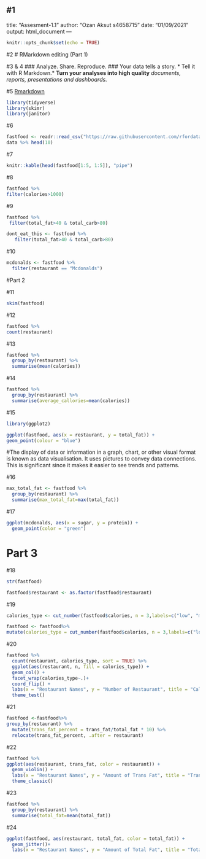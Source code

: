 
#1
---
title: "Assesment-1.1"
author: "Ozan Aksut s4658715"
date: "01/09/2021"
output: html_document
---

```r
knitr::opts_chunk$set(echo = TRUE)
```

#2
# RMarkdown editing (Part 1)

#3 & 4
### Analyze. Share. Reproduce.
### Your data tells a story. 
* Tell it with R Markdown.* 
**Turn your analyses into high quality** *documents, reports, presentations and dashboards.*


#5
[Rmarkdown](https://rmarkdown.rstudio.com/lesson-8.html)

```r
library(tidyverse)
library(skimr)
library(janitor)
```

#6
```r
fastfood <- readr::read_csv("https://raw.githubusercontent.com/rfordatascience/tidytuesday/master/data/2018/2018-09-04/fastfood_calories.csv")
data %>% head(10)

```

#7
```r
knitr::kable(head(fastfood[1:5, 1:5]), "pipe")
```

#8
```r
fastfood %>%
filter(calories>1000)

```

#9
```r
fastfood %>%
 filter(total_fat>40 & total_carb>80)
```

```r
dont_eat_this <- fastfood %>%
   filter(total_fat>40 & total_carb>80)
```

#10
```r
mcdonalds <- fastfood %>% 
  filter(restaurant == "Mcdonalds")
```



#Part 2

#11
```r
skim(fastfood)
```

#12
```r
fastfood %>%
count(restaurant)
```

#13
```r
fastfood %>%
  group_by(restaurant) %>%
  summarise(mean(calories))
```

#14
```r
fastfood %>%
  group_by(restaurant) %>%
  summarise(average_callories=mean(calories))
```

#15
```r
library(ggplot2)
```

```r
ggplot(fastfood, aes(x = restaurant, y = total_fat)) +
geom_point(colour = "blue")
```

#The display of data or information in a graph, chart, or other visual format is known as data visualisation. It uses pictures to convey data connections. This is significant since it makes it easier to see trends and patterns.

#16
```r
max_total_fat <- fastfood %>%
  group_by(restaurant) %>%
  summarise(max_total_fat=max(total_fat))
```


#17
```r
ggplot(mcdonalds, aes(x = sugar, y = protein)) +
  geom_point(color = "green")
```

# Part 3

#18
```r
str(fastfood)
```

```r
fastfood$restaurant <- as.factor(fastfood$restaurant)
```

#19
```r
calories_type <- cut_number(fastfood$calories, n = 3,labels=c("low", "med", "high"))
```

```r
fastfood <- fastfood%>%
mutate(calories_type = cut_number(fastfood$calories, n = 3,labels=c("low", "med", "high")))

```

#20
```r
fastfood %>%
  count(restaurant, calories_type, sort = TRUE) %>%
  ggplot(aes(restaurant, n, fill = calories_type)) +
  geom_col() +
  facet_wrap(calories_type~.)+
  coord_flip() +
  labs(x = "Restaurant Names", y = "Number of Restaurant", title = "Calories type for each restaurant", caption = "Image 1: Bar Graph") +
  theme_test()
```

#21
```r
fastfood <-fastfood%>%
group_by(restaurant) %>%
  mutate(trans_fat_percent = trans_fat/total_fat * 10) %>%
  relocate(trans_fat_percent, .after = restaurant)
```


#22
```r
fastfood %>% 
ggplot(aes(restaurant, trans_fat, color = restaurant)) +
  geom_violin() +
  labs(x = "Restaurant Names", y = "Amount of Trans Fat", title = "Trans fat for each type of restaurant " ) +
  theme_classic()

```


#23
```r
fastfood %>%
  group_by(restaurant) %>%
  summarise(total_fat=mean(total_fat))

```


#24

```r
ggplot(fastfood, aes(restaurant, total_fat, color = total_fat)) +
  geom_jitter()+
  labs(x = "Restaurant Names", y = "Amount of Total Fat", title = "Total fat for each type of restaurant " ) 
  
```








































